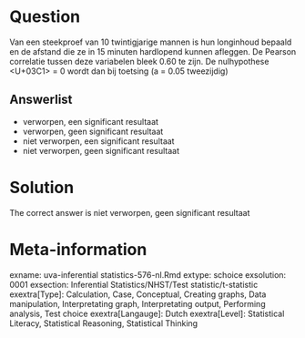 Question
========

Van een steekproef van 10 twintigjarige mannen is hun longinhoud bepaald en de afstand die ze in 15 minuten hardlopend kunnen afleggen. De Pearson correlatie tussen deze variabelen bleek 0.60 te zijn. De nulhypothese <U+03C1> = 0 wordt dan bij toetsing (a = 0.05 tweezijdig) 

Answerlist
----------
* verworpen, een significant resultaat
* verworpen, geen significant resultaat
* niet verworpen, een significant resultaat
* niet verworpen, geen significant resultaat

Solution
========

The correct answer is  niet verworpen, geen significant resultaat 

Meta-information
================
exname: uva-inferential statistics-576-nl.Rmd 
extype: schoice 
exsolution: 0001 
exsection: Inferential Statistics/NHST/Test statistic/t-statistic
exextra[Type]: Calculation, Case, Conceptual, Creating graphs, Data manipulation, Interpretating graph, Interpretating output, Performing analysis, Test choice 
exextra[Langauge]: Dutch 
exextra[Level]: Statistical Literacy, Statistical Reasoning, Statistical Thinking 
